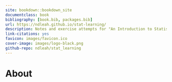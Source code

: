 ```yaml
--- 
site: bookdown::bookdown_site
documentclass: book
bibliography: [book.bib, packages.bib]
url: https://ndleah.github.io/stat-learning/
description: Notes and exercise attempts for "An Introduction to Statistical Learning"
link-citations: yes
favicon: images/favicon.ico
cover-image: images/logo-black.png
github-repo: ndleah/stat_learning
---
```


# About